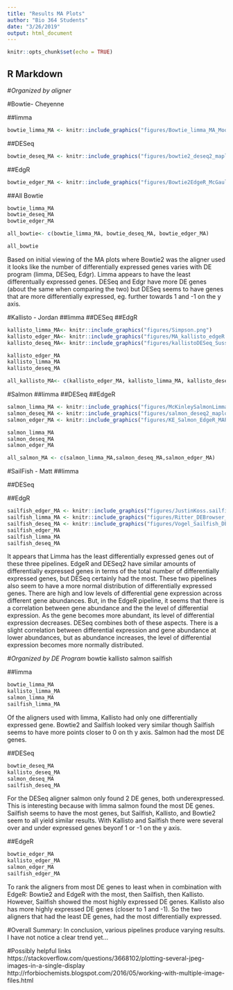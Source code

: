 ```yaml
---
title: "Results MA Plots"
author: "Bio 364 Students"
date: "3/26/2019"
output: html_document
---
```


```r
knitr::opts_chunk$set(echo = TRUE)
```

## R Markdown

#*Organized by aligner*


#Bowtie- Cheyenne

##limma
```r
bowtie_limma_MA <- knitr::include_graphics("figures/Bowtie_limma_MA_Moore.png") 
```

##DESeq
```r
bowtie_deseq_MA <- knitr::include_graphics("figures/bowtie2_deseq2_maplot.png") 
```

##EdgR
```r
bowtie_edger_MA <- knitr::include_graphics("figures/Bowtie2EdgeR_McGauley.png") 
```


##All Bowtie
```r
bowtie_limma_MA
bowtie_deseq_MA
bowtie_edger_MA

all_bowtie<- c(bowtie_limma_MA, bowtie_deseq_MA, bowtie_edger_MA)

all_bowtie
```
Based on initial viewing of the MA plots where Bowtie2 was the aligner used it looks like the number of differentially expressed genes varies with DE program (limma, DESeq, Edgr). Limma appears to have the least differentually expressed genes. DESeq and Edgr have more DE genes (about the same when comparing the two) but DESeq seems to have genes that are more differentially expressed, eg. further towards 1 and -1 on the y axis. 



#Kallisto - Jordan
##limma
##DESeq
##EdgR

```r
kallisto_limma_MA<- knitr::include_graphics("figures/Simpson.png") 
kallisto_edger_MA<- knitr::include_graphics("figures/MA_kallisto_edgeR.png")
kallisto_deseq_MA<- knitr::include_graphics("figures/kallistoDESeq_Sussman.png")
```

```r
kallisto_edger_MA
kallisto_limma_MA
kallisto_deseq_MA

all_kallisto_MA<- c(kallisto_edger_MA, kallisto_limma_MA, kallisto_deseq_MA)
```


#Salmon
##limma
##DESeq
##EdgeR

```r
salmon_limma_MA <- knitr::include_graphics("figures/McKinleySalmonLimmaMAPlot.png")
salmon_deseq_MA <- knitr::include_graphics("figures/salmon_deseq2_maplot.png") 
salmon_edger_MA <- knitr::include_graphics("figures/KE_Salmon_EdgeR_MAPlot.png") 

salmon_limma_MA
salmon_deseq_MA
salmon_edger_MA

all_salmon_MA <- c(salmon_limma_MA,salmon_deseq_MA,salmon_edger_MA)
```


#SailFish - Matt
##limma

##DESeq

##EdgR

```r
sailfish_edger_MA <- knitr::include_graphics("figures/JustinKoss.sailfish.edgeR.png") 
sailfish_limma_MA <- knitr::include_graphics("figures/Ritter_DEBrowser_image.png") 
sailfish_deseq_MA <- knitr::include_graphics("figures/Vogel_Sailfish_DESeq2_MAplot.png") 
sailfish_edger_MA
sailfish_limma_MA
sailfish_deseq_MA
```


It appears that Limma has the least differentially expressed genes out of these three pipelines. EdgeR and DESeq2 have similar amounts of differentially expressed genes in terms of the total number of differentially expressed genes, but DESeq certainly had the most. These two pipelines also seem to have a more normal distribution of differentially expressed genes. There are high and low levels of differential gene expression across different gene abundances. But, in the EdgeR pipeline, it seems that there is a correlation between gene abundance and the the level of differential expression. As the gene becomes more abundant, its level of differential expression decreases. DESeq combines both of these aspects. There is a slight correlation between differential expression and gene abundance at lower abundances, but as abundance increases, the level of differential expression becomes more normally distributed.






#*Organized by DE Program*
bowtie
kallisto
salmon
sailfish


##limma
```r
bowtie_limma_MA
kallisto_limma_MA
salmon_limma_MA
sailfish_limma_MA
```
Of the aligners used with limma, Kallisto had only one differentially expressed gene. Bowtie2 and Sailfish looked very similar though Sailfish seems to have more points closer to 0 on th y axis. Salmon had the most DE genes. 

##DESeq
```r
bowtie_deseq_MA
kallisto_deseq_MA
salmon_deseq_MA
sailfish_deseq_MA
```
For the DESeq aligner salmon only found 2 DE genes, both underexpressed. This is interesting because with limma salmon found the most DE genes. Sailfish seems to have the most genes, but Sailfish, Kallisto, and Bowtie2 seem to all yield similar results. With Kallisto and Sailfish there were several over and under expressed genes beyonf 1 or -1 on the y axis. 


##EdgeR
```r
bowtie_edger_MA
kallisto_edger_MA
salmon_edger_MA
sailfish_edger_MA
```
To rank the aligners from most DE genes to least when in combination with EdgeR: Bowtie2 and EdgeR with the most, then Sailfish, then Kallisto. However, Sailfish showed the most highly expressed DE genes. Kallisto also has more highly expressed DE genes (closer to 1 and -1). So the two aligners that had the least DE genes, had the most differentially expressed. 


#Overall Summary:
In conclusion, various pipelines produce varying results. I have not notice a clear trend yet...

#Possibly helpful links
https://stackoverflow.com/questions/3668102/plotting-several-jpeg-images-in-a-single-display
http://rforbiochemists.blogspot.com/2016/05/working-with-multiple-image-files.html